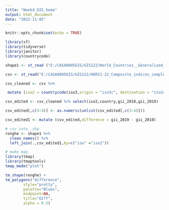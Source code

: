 ```yaml
---
title: "Week4_GIS_home"
output: html_document
date: "2022-11-05"
---
```


```r
knitr::opts_chunk$set(echo = TRUE)
```

```r
library(sf)
library(tidyverse)
library(janitor)
library(countrycode)
```
```r
shape1 <- st_read ("E:/CASA0005GIS/GIS122/World_Countries__Generalized_.shp")
```
```r
csv <- st_read("E:/CASA0005GIS/GIS122/HDR21-22_Composite_indices_complete_time_series.csv")
```
 
```r
csv_cleaned <- csv %>% 

 mutate (iso2 = countrycode(iso3,origin = "iso3c", destination = "iso2c"))
```
```r
csv_edited <- csv_cleaned %>% select(iso2,country,gii_2010,gii_2019)
```

```r
csv_edited[,c(3:4)] <- as.numeric(unlist(csv_edited[,c(3:4)]))
```
```r
csv_edited1 <- mutate (csv_edited,difference = gii_2019 - gii_2010)
```
```r
# csv into .shp 
ronghe <- shape1 %>%
  clean_names() %>%
  left_join(.,csv_edited1,by=c("iso" ="iso2"))
```
```r
# make map 
library(tmap)
library(tmaptools)
tmap_mode("plot")
```
```r
tm_shape(ronghe) + 
tm_polygons("difference", 
        style="pretty",
        palette="Blues",
        midpoint=NA,
        title="GIff",
        alpha = 0.5)
```



